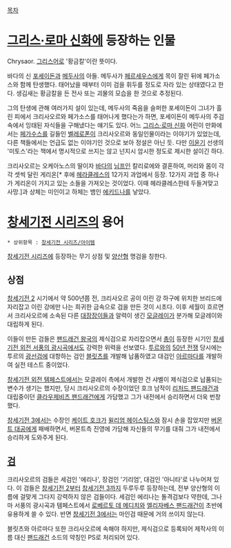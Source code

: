 [[목차]]

= [[그리스·로마 신화]]에 등장하는 인물 =
Chrysaor. [[그리스어]]로 '황금칼'이란 뜻이다.

바다의 신 [[포세이돈]]과 [[메두사]]의 아들. 메두사가 [[페르세우스]]에게 목이 잘린 뒤에 페가소스와 함께 탄생했다. 태어났을 때부터 이미 검을 휘두를 정도로 자라 있는 상태였다고 한다. 생김새는 황금칼을 든 전사 또는 괴물의 모습을 한 것으로 추정된다. 

그의 탄생에 관해 여러가지 설이 있는데, 메두사의 죽음을 슬퍼한 포세이돈이 그녀가 흘린 피에서 크리사오르와 페가소스를 태어나게 했다는가 하면, 포세이돈이 메두사의 주검 속에서 잉태된 자식들을 구해냈다는 얘기도 있다. 어느 [[그리스·로마 신화]] 어린이 만화에서는 [[페가수스]]를 길들인 [[벨레로폰]]이 크리사오르와 동일인물이라는 이야기가 있었는데, 다른 책들에서는 언급도 없는 이야기인 것으로 보아 정설은 아닌 듯. 다만 [[이윤기]] 선생의 '미토스'라는 책에서 명시적으로 쓰지는 않고 넌지시 암시한 정도로 제시한 설이긴 하다.

크리사오르는 오케아노스의 딸이자 [[바다]]의 [[님프]]인 칼리로에와 결혼하여, 머리와 몸이 각각 셋씩 달린 게리온[* 후에 [[헤라클레스]]의 12가지 과업에서 등장. 12가지 과업 중 하나가 게리온이 가지고 있는 소들을 가져오는 것이었다. 이때 헤라클레스한테 두들겨맞고 사망.]과 상체는 미인이고 하체는 뱀인 [[에키드나]]를 낳았다.

= [[창세기전 시리즈]]의 용어 =
 * 상위항목 : [[창세기전 시리즈/아이템]]

[[창세기전 시리즈]]에 등장하는 무기 상점 및 [[양산형]] 명검을 칭한다.
== 상점 ==
[[창세기전 2]] 시기에서 약 500년쯤 전, 크리사오르 공이 이린 강 하구에 위치한 브리드에 자리잡고 이린 강에만 나는 희귀한 금속으로 검을 만든 것이 시초다. 이후 세월이 흐르면서 크리사오르에 소속된 다른 [[대장장이]]들과 알력이 생긴 [[모글레이]]가 분가해 모글레이와 대립하게 된다. 

이들이 만든 검들은 [[팬드래건 왕국]]의 제식검으로 자리잡으면서 [[총]]이 등장한 시기인 [[창세기전 외전 서풍의 광시곡]]에서도 강력한 위력을 선보였다. [[투르]]와의 [[50년 전쟁]] 당시에는 투르의 [[광선검]]에 대항하는 검인 [[블릿츠]]를 개발해 납품하였고 대검인 [[아르마다]]를 개발하여 실전 테스트 중이었다. 

[[창세기전 외전 템페스트]]에서는 모글레이 측에서 개발한 건 샤벨이 제식검으로 납품되는 변수가 생기는 했지만, 당시 크리사오르의 수장이었던 호크 남작이 [[리처드 팬드래건]]과 대립중이던 [[클라우제비츠 팬드래건]]에게 가담했고 그가 내전에서 승리하면서 더욱 번창했다.

[[창세기전 3]]에서는 수장인 [[케이트 호크]]가 [[윌리엄 헤이스팅스]]와 잠시 손을 잡았지만 [[버몬트 대공]]에게 패배하면서, 버몬트측 진영에 가담해 자신들의 무기를 대줘 그가 내전에서 승리하게 도와주게 된다.

== [[검]] ==
크리사오르의 검들은 세검인 '에리나', 장검인 '기리엄', 대검인 '아니타'로 나누어져 있다. 이 검들은 [[창세기전 2]]부터 [[창세기전 3]]까지 두루두루 등장하는데, 전부 양산형의 이름에 걸맞게 그다지 강력하지 않은 검들이다. 세검인 에리나는 돌격검보다 약한데, 그나마 서풍의 광시곡과 템페스트에서 [[로베르토 데 메디치]]와 [[엘리자베스 팬드래건]]이 초반에 유용하게 쓸 수 있다. 반면 [[창세기전 3]]에서는 마인검 때문에 거의 쓰이지 않는다.

블릿츠와 아르마다 또한 크리사오르에 속해야 하지만, 제식검으로 등록되어 제작사의 이름 대신 [[팬드래건]] 소드의 약칭인 PS로 처리되어 있다.
